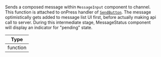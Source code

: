 Sends a composed message within `MessageInput` component to channel. This function is attached to onPress handler of [`SendButton`](/reactnative/core-components/channel#sendbutton). The message optimistically gets added to message list UI first, before actually making api call to server.
During this intermediate stage, MessageStatus component will display an indicator for "pending" state.

| Type |
| - |
| function |
